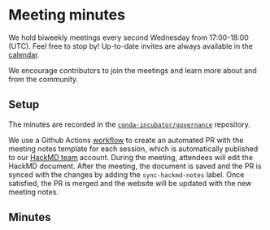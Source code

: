 # Meeting minutes

We hold biweekly meetings every second Wednesday from 17:00-18:00 (UTC). Feel free to stop by!
Up-to-date invites are always available in the [calendar](/community/calendar).

We encourage contributors to join the meetings and learn more about and from the community.

## Setup

The minutes are recorded in the [`conda-incubator/governance`][governance-repo] repository.

We use a Github Actions [workflow][gha-workflow] to create an automated PR with the meeting notes
template for each session, which is automatically published to our [HackMD team][hackmd-team]
account. During the meeting, attendees will edit the HackMD document. After the meeting, the
document is saved and the PR is synced with the changes by adding the `sync-hackmd-notes` label.
Once satisfied, the PR is merged and the website will be updated with the new meeting notes.

[gha-workflow]: https://github.com/conda-incubator/governance/actions/workflows/meeting-notes.yml
[hackmd-team]: https://hackmd.io/@conda-community
[governance-repo]: https://github.com/conda-incubator/governance

## Minutes


<DocCardList />